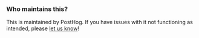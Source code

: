### Who maintains this?

This is maintained by PostHog. If you have issues with it not functioning as intended, please [let us know](https://us.posthog.com/#panel=support%3Asupport%3Aapps%3A%3Atrue)!